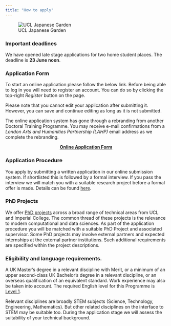 ```yaml
---
title: "How to apply"
---
```


![UCL Japanese Garden](../static/japanese_garden.jpg)

### Important deadlines

We have opened late stage applications for two home
student places. The deadline is **23 June noon**.

### Application Form

To start an online application please follow the below link. Before being able to log in you will need to register an account. You can do so by clicking the top-right *Register* button on the page.

Please note that you cannot edit your application after submitting it. However, you can save and continue editing as long as it is not submitted.

The online application system has gone through a rebranding from another Doctoral Training Programme. You may receive e-mail confirmations from a *London Arts and Humanities Partnership (LAHP)* email address as we complete the rebranding.

<p align="center">
**[Online Application Form](https://ucl-doctoral-funding.flexigrant.com/)**
</p>




### Application Procedure

You apply by submitting a written application in our online submission system. If shortlisted this is followed by a formal interview. If you pass the interview we will match you with a suitable research project before a formal offer is made. Details can be found [here](application_procedure.qmd).

### PhD Projects

We offer [PhD projects](phd_projects/phd_project_list.qmd) across a broad range of technical areas from UCL and Imperial College. The common thread of these projects is the relevance to modern computational and data sciences. As part of the application procedure you will be matched with a suitable PhD Project and associated supervisor. Some PhD projects may involve external partners and expected internships at the external partner institutions. Such additional requirements are specified within the project descriptions.

### Eligibility and language requirements.

A UK Master's degree in a relevant discipline with Merit, or a minimum of an upper second-class UK Bachelor's degree in a relevant discipline, or an overseas qualification of an equivalent standard. Work experience may also be taken into account. The required English level for this Programme is [Level 1](https://www.ucl.ac.uk/prospective-students/graduate/english-language-requirements).

Relevant disciplines are broadly STEM subjects (Science, Technology, Engineering, Mathematics). But other related disciplines on the interface to STEM may be suitable too. During the application stage we will assess the suitability of your technical background.
